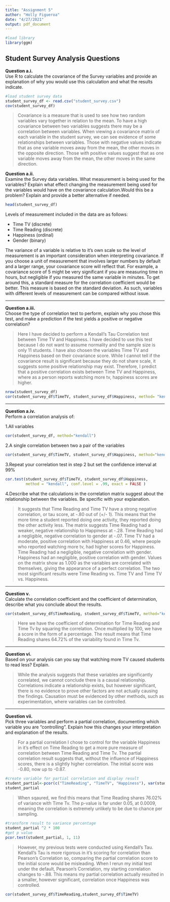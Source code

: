 ```yaml
---
title: "Assignment 5"
author: "Holly Figueroa"
date: "4/27/2021"
output: pdf_document
---
```

```r

#load library
library(ggm)

```

## Student Survey Analysis Questions

**Question a.i.**\
Use R to calculate the covariance of the Survey variables and provide an explanation of why you would use this calculation and what the results indicate.

```r

#load student survey data
student_survey_df <- read.csv("student_survey.csv")
cov(student_survey_df)

```

> Covariance is a measure that is used to see how two random variables vary together in relation to the mean. To have a high covariance between two variables suggests there may be a correlation between variables. When viewing a covariance matrix of each variable in the student survey, we can see evidence of some relationships between variables. Those with negative values indicate that as one variable moves away from the mean, the other moves in the opposite direction. Those with positive values suggest that as one variable moves away from the mean, the other moves in the same direction.

**Question a.ii.**\
Examine the Survey data variables. What measurement is being used for the variables? Explain what effect changing the measurement being used for the variables would have on the covariance calculation.Would this be a problem? Explain and provide a better alternative if needed.

```r

head(student_survey_df)

```

Levels of measurement included in the data are as follows:

-   Time TV (discrete)
-   Time Reading (discrete)
-   Happiness (ordinal)
-   Gender (binary)

The variance of a variable is relative to it's own scale so the level of measurement is an important consideration when interpreting covariance. If you choose a unit of measurement that involves larger numbers by default and a larger range, your covariance score will reflect that. For example, a covariance score of 5 might be very significant if you are measuring time in hours, but negligible if you measured the same variable in minutes. To get around this, a standard measure for the correlation coefficient would be better. This measure is based on the standard deviation. As such, variables with different levels of measurement can be compared without issue.

------------------------------------------------------------------------

**Question a.iii.**\
Choose the type of correlation test to perform, explain why you chose this test, and make a prediction if the test yields a positive or negative correlation?

> Here I have decided to perform a Kendall's Tau Correlation test between Time TV and Happiness. I have decided to use this test because I do not want to assume normality and the sample size is only 11 students. I have also chosen the variables Time TV and Happiness based on their covariance score. While I cannot tell if the covariance result is significant because they do not share scale, it suggests some positive relationship may exist. Therefore, I predict that a positive correlation exists between Time TV and Happiness, where as a person reports watching more tv, happiness scores are higher.

```r

nrow(student_survey_df)
cor(student_survey_df$TimeTV, student_survey_df$Happiness, method= "kendall")

```

------------------------------------------------------------------------

**Question a.iv.**\
Perform a correlation analysis of:

1.All variables

```r

cor(student_survey_df, method="kendall")

```

2.A single correlation between two a pair of the variables

```r

cor(student_survey_df$TimeTV, student_survey_df$Happiness, method="kendall")

```

3.Repeat your correlation test in step 2 but set the confidence interval at 99%

```r

cor.test(student_survey_df$TimeTV, student_survey_df$Happiness,
         method = "kendall", conf.level = .99, exact = FALSE )

```

4.Describe what the calculations in the correlation matrix suggest about the relationship between the variables. Be specific with your explanation.

> It suggests that Time Reading and Time TV have a strong negative correlation, or tau score, at -.80 out of (+/- 1). This means that the more time a student reported doing one activity, they reported doing the other activity less. The matrix suggests Time Reading had a weaker, negative relationship to Happiness at -.28. Time Reading had a negligible, negative correlation to gender at -.07. Time TV had a moderate, positive correlation with Happiness at 0.46, where people who reported watching more tv, had higher scores for Happiness. Time Reading had a negligible, negative correlation with gender. Happiness had an negligible, positive correlation with gender. Values on the matrix show as 1.000 as the variables are correlated with themselves, giving the appearance of a perfect correlation. The two most significant results were Time Reading vs. Time TV and Time TV vs. Happiness.

------------------------------------------------------------------------

**Question v.**\
Calculate the correlation coefficient and the coefficient of determination, describe what you conclude about the results.

```r

cor(student_survey_df$TimeReading, student_survey_df$TimeTV, method="kendall")^2 * 100

```

> Here we have the coefficient of determination for Time Reading and Time Tv by squaring the correlation. Once multiplied by 100, we have a score in the form of a percentage. The result means that Time Reading shares 64.72% of the variability found in Time Tv.

------------------------------------------------------------------------

**Question vi.**\
Based on your analysis can you say that watching more TV caused students to read less? Explain.

>While the analysis suggests that these variables are significantly correlated, we cannot conclude there is a causal relationship. Correlations indicate a relationship exists, but however significant, there is no evidence to prove other factors are not actually causing the findings. Causation must be evidenced by other methods, such as experimentation, where variables can be controlled. 

------------------------------------------------------------------------

**Question vii.**\
Pick three variables and perform a partial correlation, documenting which variable you are "controlling". Explain how this changes your interpretation and explanation of the results.

>For a partial correlation I chose to control for the variable Happiness in it's effect on Time Reading to get a more pure measure of correlation between Time Reading and Time Tv. The partial correlation result suggests that, without the influence of Happiness scores, there is a slightly higher correlation. The initial score was -0.80, now up to -0.87. 

```r

#create variable for partial correlation and display result
student_partial<-pcor(c("TimeReading", "TimeTV", "Happiness"), var(student_survey_df))
student_partial

```

>When sqaured, we find this means that Time Reading shares 76.02% of variance with Time Tv. The p-value is far under 0.05, at 0.0009, meaning the correlation is extremely unlikely to be due to chance per sampling. 

```r

#transform result to variance percentage
student_partial ^2 * 100
#get p value
pcor.test(student_partial, 1, 11)

```
>However, my previous tests were conducted using Kendall's Tau. Kendall's Tau is more rigorous in it's scoring for correlation than Pearson's Correlation so, comparing the partial correlation score to the initial score would be misleading. When I rerun my initial test under the default, Pearson's Correlation, my starting correlation changes to -.88. This means my partial correlation actually resulted in a smaller, however significant, correlation once Happiness was controlled. 

```r

cor(student_survey_df$TimeReading,student_survey_df$TimeTV)

```

